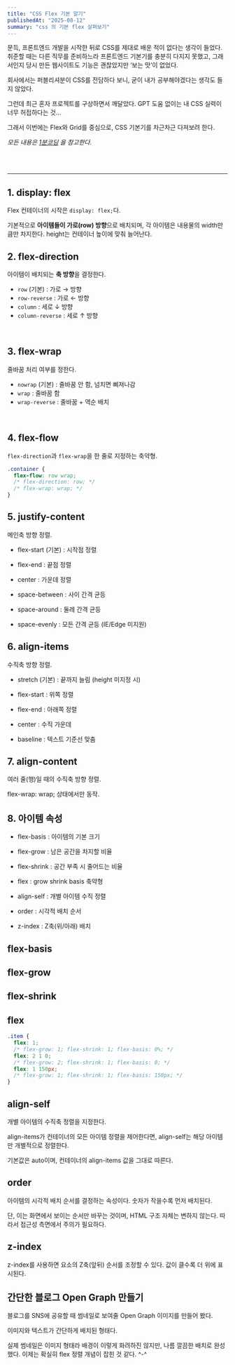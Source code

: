 ```yaml
---
title: "CSS Flex 기본 알기"
publishedAt: "2025-08-12"
summary: "css 의 기본 flex 살펴보기"
---
```


문득, 프론트엔드 개발을 시작한 뒤로 CSS를 제대로 배운 적이 없다는 생각이 들었다.
취준할 때는 다른 직무를 준비하느라 프론트엔드 기본기를 충분히 다지지 못했고,
그래서인지 당시 만든 웹사이트도 기능은 괜찮았지만 ‘보는 맛’이 없었다.

회사에서는 퍼블리셔분이 CSS를 전담하다 보니, 굳이 내가 공부해야겠다는 생각도 들지 않았다.

그런데 최근 혼자 프로젝트를 구상하면서 깨달았다. GPT 도움 없이는 내 CSS 실력이 너무 허접하다는 것…

그래서 이번에는 Flex와 Grid를 중심으로, CSS 기본기를 차근차근 다져보려 한다.

<i>모든 내용은 [1분코딩](https://studiomeal.com/archives/197) 을 참고한다.</i>

<br />
<br />

---

## 1. display: flex

Flex 컨테이너의 시작은 `display: flex;`다.

기본적으로 **아이템들이 가로(row) 방향**으로 배치되며, 각 아이템은 내용물의 width만큼만 차지한다. height는 컨테이너 높이에 맞춰 늘어난다.

<FlexGridFlex />

## 2. flex-direction

아이템이 배치되는 **축 방향**을 결정한다.

- `row` (기본) : 가로 → 방향
- `row-reverse` : 가로 ← 방향
- `column` : 세로 ↓ 방향
- `column-reverse` : 세로 ↑ 방향

<br />

<FlexGridFlexDirection />

## 3. flex-wrap

줄바꿈 처리 여부를 정한다.

- `nowrap` (기본) : 줄바꿈 안 함, 넘치면 삐져나감
- `wrap` : 줄바꿈 함
- `wrap-reverse` : 줄바꿈 + 역순 배치

<br />

<FlexGridWrap />

## 4. flex-flow

`flex-direction`과 `flex-wrap`을 한 줄로 지정하는 축약형.

```css
.container {
  flex-flow: row wrap;
  /* flex-direction: row; */
  /* flex-wrap: wrap; */
}
```

## 5. justify-content

메인축 방향 정렬.

- flex-start (기본) : 시작점 정렬

- flex-end : 끝점 정렬

- center : 가운데 정렬

- space-between : 사이 간격 균등

- space-around : 둘레 간격 균등

- space-evenly : 모든 간격 균등 (IE/Edge 미지원)

<FlexGridJustify />

## 6. align-items

수직축 방향 정렬.

- stretch (기본) : 끝까지 늘림 (height 미지정 시)

- flex-start : 위쪽 정렬

- flex-end : 아래쪽 정렬

- center : 수직 가운데

- baseline : 텍스트 기준선 맞춤

<FlexGridAlignItem />

## 7. align-content

여러 줄(행)일 때의 수직축 방향 정렬.

flex-wrap: wrap; 상태에서만 동작.

<FlexGridAlignContent />

## 8. 아이템 속성

- flex-basis : 아이템의 기본 크기

- flex-grow : 남은 공간을 차지할 비율

- flex-shrink : 공간 부족 시 줄어드는 비율

- flex : grow shrink basis 축약형

- align-self : 개별 아이템 수직 정렬

- order : 시각적 배치 순서

- z-index : Z축(위/아래) 배치

## flex-basis

<FlexGridFlexBasis />

## flex-grow

<FlexGridFlexGrow />

## flex-shrink

<FlexGridFlexShrink />

## flex

```css
.item {
  flex: 1;
  /* flex-grow: 1; flex-shrink: 1; flex-basis: 0%; */
  flex: 2 1 0;
  /* flex-grow: 2; flex-shrink: 1; flex-basis: 0; */
  flex: 1 150px;
  /* flex-grow: 1; flex-shrink: 1; flex-basis: 150px; */
}
```

<FlexGridFlexShort />

## align-self

개별 아이템의 수직축 정렬을 지정한다.

align-items가 컨테이너의 모든 아이템 정렬을 제어한다면, align-self는 해당 아이템만 개별적으로 정렬한다.

기본값은 auto이며, 컨테이너의 align-items 값을 그대로 따른다.

<FlexGridAlignSelf />

## order

아이템의 시각적 배치 순서를 결정하는 속성이다. 숫자가 작을수록 먼저 배치된다.

단, 이는 화면에서 보이는 순서만 바꾸는 것이며, HTML 구조 자체는 변하지 않는다. 따라서 접근성 측면에서 주의가 필요하다.

<FlexGridOrder />

## z-index

z-index를 사용하면 요소의 Z축(앞뒤) 순서를 조정할 수 있다.
값이 클수록 더 위에 표시된다.

<FlexGridZIndex />

## 간단한 블로그 Open Graph 만들기

블로그를 SNS에 공유할 때 썸네일로 보여줄 Open Graph 이미지를 만들어 봤다.

이미지와 텍스트가 간단하게 배치된 형태다.

<OgOgCardNew />

실제 썸네일은 이미지 형태라 배경이 이렇게 화려하진 않지만, 나름 깔끔한 배치로 완성했다. 이제는 확실히 flex 정렬 개념이 잡힌 것 같다. ^-^
